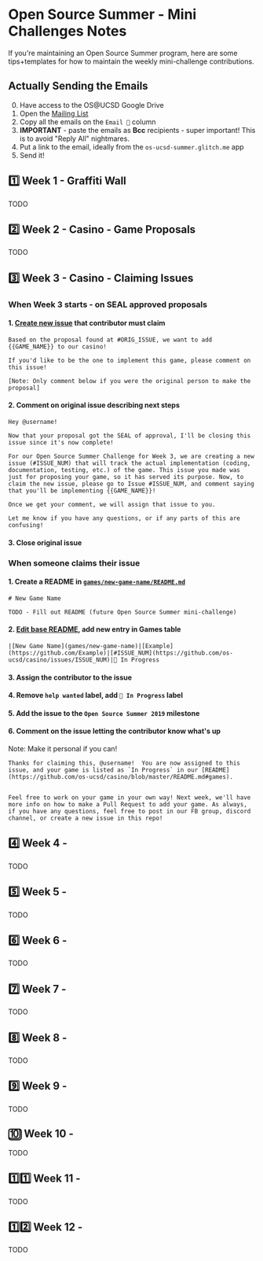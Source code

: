 

# Open Source Summer - Mini Challenges Notes

If you're maintaining an Open Source Summer program, here are some tips+templates for how to maintain the weekly mini-challenge contributions.

## Actually Sending the Emails

0. Have access to the OS@UCSD Google Drive
1. Open the [Mailing List](docs.google.com/spreadsheets/d/10cRdrHpfORLCRMYl4TH2U-CpnTNZQGu4xeAhIZXik1g)
2. Copy all the emails on the `Email 📧` column
3. **IMPORTANT** - paste the emails as **Bcc** recipients - super important! This is to avoid "Reply All" nightmares.
4. Put a link to the email, ideally from the `os-ucsd-summer.glitch.me` app
5. Send it!


## 1️⃣ Week 1 - Graffiti Wall

TODO 

## 2️⃣ Week 2 - Casino - Game Proposals

TODO 

## 3️⃣ Week 3 - Casino - Claiming Issues

### When Week 3 starts - on SEAL approved proposals

#### 1. [Create new issue](https://github.com/os-ucsd/casino/issues/new/choose) that contributor must claim

```
Based on the proposal found at #ORIG_ISSUE, we want to add {{GAME_NAME}} to our casino!

If you'd like to be the one to implement this game, please comment on this issue!

[Note: Only comment below if you were the original person to make the proposal]
```

#### 2. Comment on original issue describing next steps


```
Hey @username!

Now that your proposal got the SEAL of approval, I'll be closing this issue since it's now complete!

For our Open Source Summer Challenge for Week 3, we are creating a new issue (#ISSUE_NUM) that will track the actual implementation (coding, documentation, testing, etc.) of the game. This issue you made was just for proposing your game, so it has served its purpose. Now, to claim the new issue, please go to Issue #ISSUE_NUM, and comment saying that you'll be implementing {{GAME_NAME}}! 

Once we get your comment, we will assign that issue to you.

Let me know if you have any questions, or if any parts of this are confusing!

```

#### 3. Close original issue

### When someone claims their issue

#### 1. Create a README in [`games/new-game-name/README.md`](https://github.com/os-ucsd/casino/new/master/games?filename=games/new-game-name/README.md)


```
# New Game Name
  
TODO - Fill out README (future Open Source Summer mini-challenge) 
```

#### 2. [Edit base README](https://github.com/os-ucsd/casino/edit/master/README.md), add new entry in Games table

```
|[New Game Name](games/new-game-name)|[Example](https://github.com/Example)|[#ISSUE_NUM](https://github.com/os-ucsd/casino/issues/ISSUE_NUM)|🚧 In Progress

```

#### 3. Assign the contributor to the issue

#### 4. Remove `help wanted` label, add `🚧 In Progress` label

#### 5. Add the issue to the `Open Source Summer 2019` milestone 

#### 6. Comment on the issue letting the contributor know what's up

Note: Make it personal if you can!


```
Thanks for claiming this, @username!  You are now assigned to this issue, and your game is listed as `In Progress` in our [README](https://github.com/os-ucsd/casino/blob/master/README.md#games).


Feel free to work on your game in your own way! Next week, we'll have more info on how to make a Pull Request to add your game. As always, if you have any questions, feel free to post in our FB group, discord channel, or create a new issue in this repo!
```

## 4️⃣ Week 4 - 

TODO

## 5️⃣ Week 5 - 

TODO

## 6️⃣ Week 6 - 

TODO

## 7️⃣ Week 7 - 

TODO

## 8️⃣ Week 8 - 

TODO

## 9️⃣ Week 9 - 

TODO

## 🔟 Week 10 - 

TODO

## 1️⃣1️⃣ Week 11 - 

TODO

## 1️⃣2️⃣ Week 12 - 

TODO
